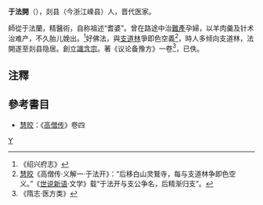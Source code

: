 '''于法開'''（{{bd|?||?|}}），剡县（今浙江嵊县）人，晋代医家。

師從于法蘭，精醫術，自称祖述“耆婆”。曾在路途中治[[難產|難產]]孕婦，以羊肉羹及针术治难产，不久胎儿娩出。<ref>《绍兴府志》</ref>好佛法，與[[支道林|支道林]]爭即色空義<ref>[[慧皎|慧皎]]《高僧传·义解一·于法开》：“后移白山灵鷲寺，每与支道林争即色空义。”《[[世说新语|世说新语]]·文学》载“于法开与支公争名，后精渐归支”。</ref>，時人多倾向支道林，法開遂至剡县隐居。創立[[識含宗|識含宗]]。著《议论备豫方》一卷<ref>《隋志·医方类》</ref>，已佚。

== 注釋 ==
{{reflist|2}}

== 參考書目 ==
* [[慧皎|慧皎]]：《[[高僧传|高僧传]]》卷四
[[category:晉朝醫學家|Y]]